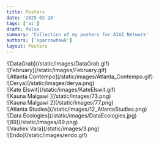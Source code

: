 ```yaml
---
title: Posters
date: '2025-02-28'
tags: ['ai']
draft: false
summary: 'Collection of my posters for AIAI Network'
authors: ['sparrowhawk']
layout: Posters
---
```


<section class="max-w-6xl mx-auto px-4 py-12 not-prose">
  <div class="columns-2 sm:columns-3 lg:columns-3 gap-4 space-y-4">
  <div className="w-full  h-auto">
    ![DataGrab](/static/images/DataGrab.gif)
  </div>
  <div className="w-full  h-auto">
    ![February](/static/images/February.gif)
  </div>
  <div className="w-full  h-auto">
    ![Atlanta Contempo](/static/images/Atlanta_Contempo.gif)
  </div>
  <div className="w-full  h-auto">
    ![Derya](/static/images/derya.png)
  </div>
  <div className="w-full  h-auto">
    ![Kate Elswit](/static/images/KateElswit.gif)
  </div>
  <div className="w-full  h-auto">
    ![Kauna Malgawi ](/static/images/73.png)
  </div>
    <div className="w-full  h-auto">
    ![Kauna Malgawi 2](/static/images/77.png)
  </div>
  <div className="w-full  h-auto">
    ![Atlanta Studies](/static/images/12_AtlantaStudies.png)
  </div>
  <div className="w-full  h-auto">
    ![Data Ecologies](/static/images/DataEcologies.jpg)
  </div>
  <div className="w-full  h-auto">
    ![89](/static/images/89.png)
  </div>
    <div className="w-full  h-auto">
    ![Vauhini Vara](/static/images/3.png)
  </div>
 <div className="w-full h-auto ">
    ![Endo](/static/images/endo.gif)
  </div> 
</div>
</section>
